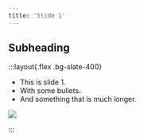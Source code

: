```yaml
---
title: 'Slide 1'
---
```



## Subheading

:::layout{.flex .bg-slate-400}

- This is slide 1.
- With some bullets.
- And something that is much longer.

<img width={256} src={Logo} />

:::
